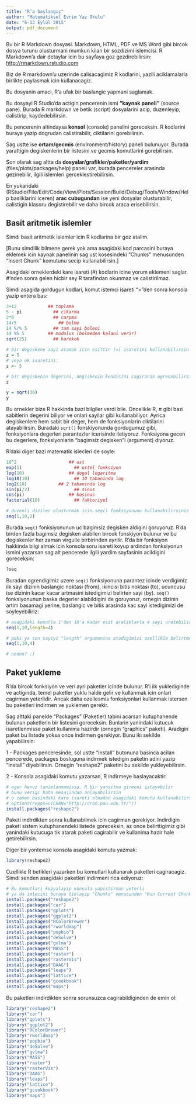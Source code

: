 ```yaml
---
title: "R’a başlangıç"
author: "Matematiksel Evrim Yaz Okulu"
date: "6-13 Eylül 2015"
output: pdf_document
---
```



Bu bir R Markdown dosyasi. Markdown, HTML, PDF ve MS Word gibi bircok dosya turunu olusturmani mumkun kilan bir sozdizimi islemcisi. R Markdown'a dair detaylar icin bu sayfaya goz gezdirebilirsin:  <http://rmarkdown.rstudio.com>

Biz de R markdown'u uzerinde calisacagimiz R kodlarini, yazili aciklamalarla birlikte paylasmak icin kullanacagiz.

Bu dosyanin amaci, R'a ufak bir baslangic yapmani saglamak.

Bu dosyayi R Studio'da actigin pencerenin ismi **"kaynak paneli"** (source pane). Burada R markdown ve betik (script) dosyalarini acip, duzenleyip, calistirip, kaydedebilirsin.

Bu pencerenin altindaysa **konsol** (console) panelini goreceksin. R kodlarini buraya yazip dogrudan calistirabilir, ciktilarini gorebilirsin.

Sag ustte ise **ortam/gecmis** (environment/history) paneli bulunuyor. Burada yarattigin degiskenlerin bir listesini ve gecmis komutlarini gorebilirsin.

Son olarak sag altta da **dosyalar/grafikler/paketler/yardim** (files/plots/packages/help) paneli var, burada pencereler arasinda gezinebilir, ilgili islemleri gerceklestirebilirsin.

En yukaridaki (RStudio/File/Edit/Code/View/Plots/Session/Build/Debug/Tools/Window/Help basliklarini iceren) **arac cubugundan** ise yeni dosyalar olusturabilir, calistigin klasoru degistirebilir ve daha bircok araca erisebilirsin.

## Basit aritmetik islemler

Simdi basit aritmetik islemler icin R kodlarina bir goz atalim. 

[Bunu simdilik bilmene gerek yok ama asagidaki kod parcasini buraya eklemek icin kaynak panelinin sag ust kosesindeki "Chunks" menusunden "Insert Chunk" komutunu secip kullanabilirsin.]

Asagidaki orneklerdeki kare isareti (#) kodlarin icine yorum eklemeni saglar. #'nden sonra gelen hicbir sey R tarafindan okunmaz ve calistirilmaz.

Simdi asagida gordugun kodlari, komut istemci isareti ">"den sonra konsola yazip entera bas:

```r
3+12            ## toplama
5 - pi            ## cikarma
2*8               ## carpma
14/5                ## bolme
14 %/% 5          ## tam sayi boleni
14 %% 5         ## modulus (bolmeden kalani verir)
sqrt(25)          ## karekok

# bir degiskene sayi atamak icin esittir (=) isaretini kullanabilirsin
z = 5  
# veya ok isaretini:
z <- 5

# bir degiskenin degerini, degiskenin kendisini cagirarak ogrenebilirsin
z

y = sqrt(36)    
y
```

Bu ornekler bize R hakkinda bazi bilgiler verdi bile. Oncelikle R, $\pi$ gibi bazi sabitlerin degerini biliyor ve onlari sayilar gibi kullanabiliyor. Ayrica degiskenlere hem sabit bir deger, hem de fonksiyonlarin ciktilarini atayabilirsin. Buradaki `sqrt()` fonskiyonunda gordugumuz gibi, fonksiyonlara degerleri parantezler icerisinde iletiyoruz. Fonksiyona gecen bu degerlere, fonksiyonlarin "bagimsiz degisken"i (argument) diyoruz.

R'daki diger bazi matematik islecleri de soyle:

```r
10^2                    ## ust
exp(1)                    ## ustel fonksiyon
log(10)                 ## dogal logaritma
log10(10)                 ## 10 tabaninda log
log2(10)            ## 2 tabaninda log
sin(pi/2)                 ## sinus
cos(pi)                 ## kosinus
factorial(10)             ## faktoriyel

# duzenli diziler olusturmak icin seq() fonksiyonunu kullanabilirsiniz
seq(1,10,2) 
```

Burada `seq()` fonksiyonunun uc bagimsiz degisken aldigini goruyoruz. R'da birden fazla bagimsiz degisken alabilen bircok fonskiyon bulunur ve bu degiskenler her zaman virgulle birbirinden ayrilir. R'da bir fonksiyon hakkinda bilgi almak icin konsola soru isareti koyup ardindan fonksiyonun ismini yazarsan sag alt pencerede ilgili yardim sayfasinin acildigini goreceksin:

```r
?seq
```
Buradan ogrendigimiz uzere `seq()` fonksiyonuna parantez icinde verdigimiz ilk sayi dizinin baslangic noktasi (from), ikincisi bitis noktasi (to), ucuncusu ise dizinin kacar kacar artmasini istedigimizi belirten sayi (by). `seq()` fonksiyonunun baska degerler alabildigini de goruyoruz, ornegin dizinin artim basamagi yerine, baslangic ve bitis arasinda kac sayi istedigimizi de soyleyebiliriz:

```r
# asagidaki komutla 1'den 10'a kadar esit araliklarla 4 sayi uretebiliriz
seq(1,10,length=4)

# peki ya son sayiyi "length" argumanina atadigimizi ozellikle belirtmeseydik ne olurdu?
seq(1,10,4)

# neden? ;)
```


## Paket yukleme

R'da bircok fonksiyon ve veri ayri paketler icinde bulunur. R'i ilk yuklediginde ve actiginda, temel paketler yuklu halde gelir ve kullanmak icin onlari cagirman yeterlidir. Ancak daha ozellesmis fonksiyonlari kullanmak istersen bu paketleri indirmen ve yuklemen gerekir.

Sag alttaki panelde "Packages" (Paketler) tabini acarsan kutuphanende bulunan paketlerin bir listesini goreceksin. Bunlarin yanindaki kutucuk isaretlenmisse paket kullanima hazirdir (ornegin "graphics" paketi). Aradigin paket bu listede yoksa once indirmen gerekiyor. Bunu iki sekilde yapabilirsin:

1 - Packages penceresinde, sol ustte "install" butonuna basinca acilan pencerede, packages bosluguna indirmek istedigin paketin adini yazip "install" diyebilirsin. Ornegin "reshape2" paketini bu sekilde yukleyebilirsin.

2 - Konsola asagidaki komutu yazarsan, R indirmeye baslayacaktir:

```r
# eger henuz tanimlanmamissa, R bir yansitma girmeni isteyebilir
# bunu verigi hata mesajindan anlayabilirsin
# o zaman basindaki kare isareti olmadan asagidaki komutu kullanabilirsin:
# options(repos=c(CRAN="http://cran.pau.edu.tr/"))
install.packages("reshape2")
```

Paketi indirdikten sonra kullanabilmek icin cagirman gerekiyor. Indirdigin paketi sistem kutuphanendeki listede goreceksin, az once belirttigimiz gibi yanindaki kutucuga tik atarak paketi cagirabilir ve kullanima hazir hale getirebilirsin.

Diger bir yontemse konsola asagidaki komutu yazmak:

```r
library(reshape2)
```

Ozellikle R betikleri yazarken bu komutlari kullanarak paketleri cagiracagiz. Simdi senden asagidaki paketleri indirmeni rica ediyoruz: 


```r
# Bu komutlari kopyalayip konsola yapistirman yeterli 
# ya da imlecini buraya tiklayip "Chunks" menusunden "Run Current Chunk" diyebilirsin
install.packages("reshape2")
install.packages("car")
install.packages("gplots")
install.packages("ggplot2")
install.packages("RColorBrewer")
install.packages("rworldmap")
install.packages("popbio")
install.packages("deSolve")
install.packages("gvlma")
install.packages("MASS")
install.packages("raster")
install.packages("rasterVis")
install.packages("DAAG")
install.packages("leaps")
install.packages("lattice")
install.packages("gcookbook")
install.packages("maps")
```

Bu paketleri indirdikten sonra sorunsuzca cagirabildiginden de emin ol:
```r
library("reshape2")
library("car")
library("gplots")
library("ggplot2")
library("RColorBrewer")
library("rworldmap")
library("popbio")
library("deSolve")
library("gvlma")
library("MASS")
library("raster")
library("rasterVis")
library("DAAG")
library("leaps")
library("lattice")
library("gcookbook")
library("maps")
```
